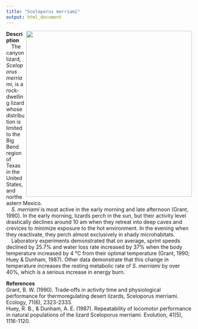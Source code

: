 ```yaml
---
title: "Sceloporus merriami"
output: html_document
---
```


<img src="http://www.thehibbitts.net/troy/photo/lizards/s.merriami.tx.brewster.06.1a.jpg" 
width = 450 
class="center"
align="right" />

**Description**  
&emsp;The canyon lizard, *Sceloporus merriami*, is a rock-dwelling lizard whose distribution is limited to the Big Bend region of Texas in the United States, and northeastern Mexico.  
&emsp;*S. merriami* is most active in the early morning and late afternoon (Grant, 1990). In the early morning, lizards perch in the sun, but their activity level drastically declines around 10 am when they retreat into deep caves and crevices to minimize exposure to the hot environment. In the evening when they reactivate, they perch almost exclusively in shady microhabitats.  
&emsp;Laboratory experiments demonstrated that on average, sprint speeds declined by 25.7% and water loss rate increased by 37% when the body temperature increased by 4 °C from their optimal temperature (Grant, 1990; Huey & Dunham, 1987). Other data demonstrate that this change in temperature increases the resting metabolic rate of *S. merriami* by over 40%, which is a serious increase in energy burn.

**References**  
Grant, B. W. (1990). Trade‐offs in activity time and physiological performance for thermoregulating desert lizards, Sceloporus merriami. Ecology, 71(6), 2323-2333.  
Huey, R. B., & Dunham, A. E. (1987). Repeatability of locomotor performance in natural populations of the lizard Sceloporus merriami. Evolution, 41(5), 1116-1120.